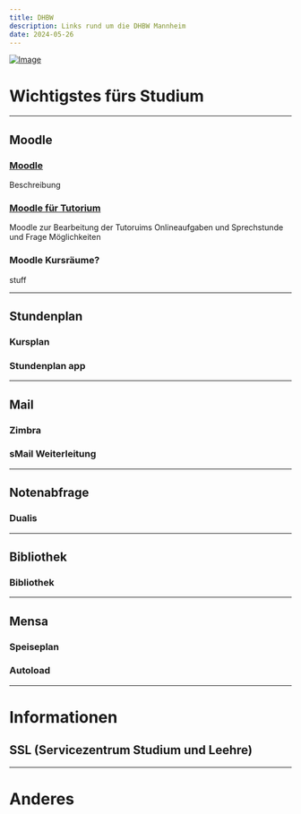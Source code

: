 ```yaml
---
title: DHBW
description: Links rund um die DHBW Mannheim 
date: 2024-05-26
---
```

[![Image](/DHBW-Logo.gif)](https://www.mannheim.dhbw.de)

# Wichtigstes fürs Studium

---

## Moodle

### [Moodle](https://moodle.dhbw-mannheim.de/login/index.php)
Beschreibung

### [Moodle für Tutorium](https://moodle.dhbw.de/login/index.php)
Moodle zur Bearbeitung der Tutoruims Onlineaufgaben und Sprechstunde und Frage Möglichkeiten

### Moodle Kursräume?
stuff

---

## Stundenplan

### Kursplan

### Stundenplan app

---

## Mail

### Zimbra

### sMail Weiterleitung

---

## Notenabfrage

### Dualis

---

## Bibliothek

### Bibliothek

---

## Mensa

### Speiseplan

### Autoload

---

# Informationen

## SSL (Servicezentrum Studium und Leehre)

---

# Anderes
